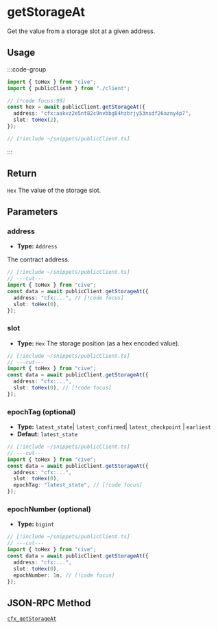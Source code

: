 # getStorageAt

Get the value from a storage slot at a given address.

## Usage

:::code-group

```ts twoslash [example.ts]
import { toHex } from "cive";
import { publicClient } from "./client";

// [!code focus:99]
const hex = await publicClient.getStorageAt({
  address: "cfx:aakvz2e5nt82c9nvbbg84hzbrjy53nsdf26azny4p7",
  slot: toHex(2),
});
```

```ts twoslash [client.ts] filename="client.ts"
// [!include ~/snippets/publicClient.ts]
```

:::

## Return

`Hex`
The value of the storage slot.

## Parameters

### address

- **Type:** `Address`

The contract address.

```ts twoslash
// [!include ~/snippets/publicClient.ts]
// ---cut---
import { toHex } from "cive";
const data = await publicClient.getStorageAt({
  address: "cfx:...", // [!code focus]
  slot: toHex(0),
});
```

### slot

- **Type:** `Hex`
  The storage position (as a hex encoded value).

```ts twoslash
// [!include ~/snippets/publicClient.ts]
// ---cut---
import { toHex } from "cive";
const data = await publicClient.getStorageAt({
  address: "cfx:...",
  slot: toHex(0), // [!code focus]
});
```

### epochTag (optional)

- **Type:** `latest_state`| `latest_confirmed`| `latest_checkpoint` | `earliest`
- **Defaut:** `latest_state`

```ts twoslash
// [!include ~/snippets/publicClient.ts]
// ---cut---
import { toHex } from "cive";
const data = await publicClient.getStorageAt({
  address: "cfx:...",
  slot: toHex(0),
  epochTag: "latest_state", // [!code focus]
});
```

### epochNumber (optional)

- **Type:** `bigint`

```ts twoslash
// [!include ~/snippets/publicClient.ts]
// ---cut---
import { toHex } from "cive";
const data = await publicClient.getStorageAt({
  address: "cfx:...",
  slot: toHex(0),
  epochNumber: 1n, // [!code focus]
});
```

## JSON-RPC Method

[`cfx_getStorageAt`](https://doc.confluxnetwork.org/docs/core/build/json-rpc/cfx-namespace#cfx_getstorageat)
